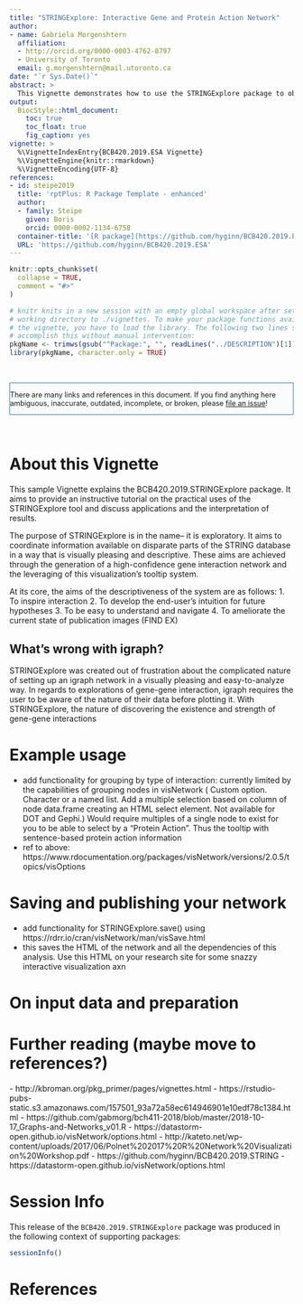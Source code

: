 ```yaml
---
title: "STRINGExplore: Interactive Gene and Protein Action Network"
author:
- name: Gabriela Morgenshtern
  affiliation: 
  - http://orcid.org/0000-0003-4762-8797
  - University of Toronto
  email: g.morgenshtern@mail.utoronto.ca
date: "`r Sys.Date()`"
abstract: >
  This Vignette demonstrates how to use the STRINGExplore package to obtain an interactive network from high confidence STRING scores of a curated gene system.
output:
  BiocStyle::html_document:
    toc: true
    toc_float: true
    fig_caption: yes
vignette: >
  %\VignetteIndexEntry{BCB420.2019.ESA Vignette}
  %\VignetteEngine{knitr::rmarkdown}
  %\VignetteEncoding{UTF-8}
references:
- id: steipe2019
  title: 'rptPlus: R Package Template - enhanced'
  author:
  - family: Steipe
    given: Boris
    orcid: 0000-0002-1134-6758
  container-title: '[R package](https://github.com/hyginn/BCB420.2019.ESA)'
  URL: 'https://github.com/hyginn/BCB420.2019.ESA'
---
```


<!--- this inline style supports diff-like highlighting -->
<style>
  .add {
    color: #22863a;
    background-color: #f0fff4;
  }
  .del {
    color: #b31d28;
    background-color: #ffeef0;
  }
</style>


```r
knitr::opts_chunk$set(
  collapse = TRUE,
  comment = "#>"
)

# knitr knits in a new session with an empty global workspace after setting its
# working directory to ./vignettes. To make your package functions available in
# the vignette, you have to load the library. The following two lines should
# accomplish this without manual intervention:
pkgName <- trimws(gsub("^Package:", "", readLines("../DESCRIPTION")[1]))
library(pkgName, character.only = TRUE)

```

&nbsp;

<div style="font-size:90%;border:solid 1px #337ab7;background-color:#FAFBFC;margin-right:0px;">
There are many links and references in this document. If you find anything here
ambiguous, inaccurate, outdated, incomplete, or broken, please
[file an issue](https://github.com/hyginn/BCB420.2019.ESA/issues)!
</div>

&nbsp;

# About this Vignette

This sample Vignette explains the BCB420.2019.STRINGExplore package. It aims to provide an instructive tutorial on the practical uses of the STRINGExplore tool and discuss applications and the interpretation of results.

The purpose of STRINGExplore is in the name-- it is exploratory. It aims to coordinate information available on disparate parts of the STRING database in a way that is visually pleasing and descriptive. These aims are achieved through the generation of a high-confidence gene interaction network and the leveraging of this visualization's tooltip system.

At its core, the aims of the descriptiveness of the system are as follows:
1. To inspire interaction
2. To develop the end-user's intuition for future hypotheses 
3. To be easy to understand and navigate
4. To ameliorate the current state of publication images (FIND EX)

## What's wrong with igraph?

STRINGExplore was created out of frustration about the complicated nature of setting up an igraph network in a visually pleasing and easy-to-analyze way. In regards to explorations of gene-gene interaction, igraph requires the user to be aware of the nature of their data before plotting it. With STRINGExplore, the nature of discovering the existence and strength of gene-gene interactions 

# Example usage
- add functionality for grouping by type of interaction: currently limited by the capabilities of grouping nodes in visNetwork ( Custom option. Character or a named list. Add a multiple selection based on column of node data.frame creating an HTML select element. Not available for DOT and Gephi.) Would require multiples of a single node to exist for you to be able to select by a "Protein Action". Thus the tooltip with sentence-based protein action information
- ref to above: https://www.rdocumentation.org/packages/visNetwork/versions/2.0.5/topics/visOptions

# Saving and publishing your network
- add functionality for STRINGExplore.save() using https://rdrr.io/cran/visNetwork/man/visSave.html
- this saves the HTML of the network and all the dependencies of this analysis. Use this HTML on your research site for some snazzy interactive visualization axn

# On input data and preparation
# Further reading (maybe move to references?)
<a name="a1"></a>
- http://kbroman.org/pkg_primer/pages/vignettes.html
- https://rstudio-pubs-static.s3.amazonaws.com/157501_93a72a58ec614946901e10edf78c1384.html
- https://github.com/gabmorg/bch411-2018/blob/master/2018-10-17_Graphs-and-Networks_v01.R
- https://datastorm-open.github.io/visNetwork/options.html
- http://kateto.net/wp-content/uploads/2017/06/Polnet%202017%20R%20Network%20Visualization%20Workshop.pdf
- https://github.com/hyginn/BCB420.2019.STRING
- https://datastorm-open.github.io/visNetwork/options.html

# Session Info

This release of the `BCB420.2019.STRINGExplore` package was produced in the following context of supporting packages:

```r
sessionInfo()
```

<!-- the bibliography appears at the end of the page -->
# References


<!-- End -->
